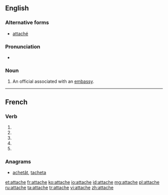 {{also|attaché}}
==English==

===Alternative forms===
* [[attaché]]

===Pronunciation===
* {{a|US}} {{IPA|/æ.tæˈʃe/|/æt.əˈʃe/|/əˈtæʃ.eɪ/}}

===Noun===
{{en-noun}}

# An official associated with an [[embassy]].

----

==French==

===Verb===
{{fr-verb-form}}

# {{conjugation of|attacher||1|s|pres|ind|lang=fr}}
# {{conjugation of|attacher||3|s|pres|ind|lang=fr}}
# {{conjugation of|attacher||1|s|pres|sub|lang=fr}}
# {{conjugation of|attacher||3|s|pres|sub|lang=fr}}
# {{conjugation of|attacher||2|s|imp|lang=fr}}

===Anagrams===
* [[achetât#French|achetât]], [[tacheta#French|tacheta]]

[[et:attache]]
[[fr:attache]]
[[ko:attache]]
[[io:attache]]
[[id:attache]]
[[mg:attache]]
[[pl:attache]]
[[ru:attache]]
[[ta:attache]]
[[tr:attache]]
[[vi:attache]]
[[zh:attache]]